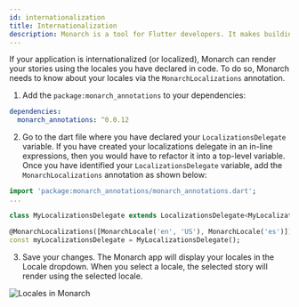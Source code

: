 ```yaml
---
id: internationalization
title: Internationalization
description: Monarch is a tool for Flutter developers. It makes building beautiful apps a simpler and faster experience.
---
```


If your application is internationalized (or localized), Monarch can render your 
stories using the locales you have declared in code. To do so, Monarch 
needs to know about your locales via the `MonarchLocalizations` annotation. 

1. Add the `package:monarch_annotations` to your dependencies:
```yaml
dependencies:
  monarch_annotations: ^0.0.12
``` 

2. Go to the dart file where you have declared your `LocalizationsDelegate` variable.
If you have created your localizations delegate in an in-line expressions, then you
would have to refactor it into a top-level variable. Once you have identified your
`LocalizationsDelegate` variable, add the `MonarchLocalizations` annotation as shown below:

```dart
import 'package:monarch_annotations/monarch_annotations.dart';
...

class MyLocalizationsDelegate extends LocalizationsDelegate<MyLocalizations> {...}

@MonarchLocalizations([MonarchLocale('en', 'US'), MonarchLocale('es')])
const myLocalizationsDelegate = MyLocalizationsDelegate();
```

3. Save your changes. The Monarch app will display your locales in the Locale dropdown.
When you select a locale, the selected story will render using the selected locale.

<img className="docs-screenshot macos" alt="Locales in Monarch" src={macos_locale_dropdown_en_es} />